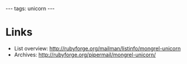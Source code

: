 ---
tags: unicorn
---
= Links =

* List overview: http://rubyforge.org/mailman/listinfo/mongrel-unicorn
* Archives: http://rubyforge.org/pipermail/mongrel-unicorn/
